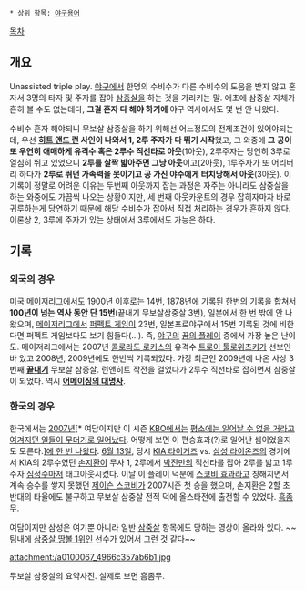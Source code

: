  * 상위 항목: [[야구용어]]

[[목차]]
== 개요 ==
Unassisted triple play. [[야구]]에서 한명의 수비수가 다른 수비수의 도움을 받지 않고 혼자서 3명의 타자 및 주자를 잡아 [[삼중살]]을 하는 것을 가리키는 말. 애초에 삼중살 자체가 흔히 볼 수도 없는데다, '''그걸 혼자 다 해야 하기에''' 야구 역사에서도 몇 번 안 나왔다.

수비수 혼자 해야되니 무보살 삼중살을 하기 위해선 어느정도의 전제조건이 있어야되는데, 우선 '''[[히트 앤드 런]] 사인이 나와서 1, 2루 주자가 다 뛰기 시작'''했고, 그 와중에 '''그 공이 또 우연히 애매하게 유격수 혹은 2루수 직선타로 아웃'''(1아웃), 2루주자는 당연히 3루로 열심히 뛰고 있었으니 '''2루를 살짝 밟아주면 그냥 아웃'''이고(2아웃), 1루주자가 또 어리버리 하다가 '''2루로 뛰던 가속력을 못이기고 공 가진 야수에게 터치당해서 아웃'''(3아웃). 이 기록이 정말로 어려운 이유는 두번째 아웃까지 잡는 과정은 자주는 아니라도 삼중살을 하는 와중에도 가끔씩 나오는 상황이지만, 세 번째 아웃카운트의 경우 잡히자마자 바로 귀루하는게 당연하기 때문에 해당 수비수가 잡아서 직접 처리하는 경우가 흔하지 않다. 이론상 2, 3루에 주자가 있는 상태에서 3루에서도 가능은 하다.
== 기록 ==
=== 외국의 경우 ===
[[미국]] [[메이저리그]]에서도 1900년 이후로는 14번, 1878년에 기록된 한번의 기록을 합쳐서 '''100년이 넘는 역사 동안 단 15번'''(끝내기 무보살삼중살 3번), 일본에서 한 번 밖에 안 나왔으며, [[메이저리그]]에서 [[퍼펙트 게임]]이 23번, 일본프로야구에서 15번 기록된 것에 비한다면 퍼펙트 게임보다도 보기 힘들다(…). 즉, [[야구]]의 [[꿈의 플레이]] 중에서 가장 높은 난이도. 메이저리그에서는 2007년 [[콜로라도 로키스]]의 유격수 [[트로이 툴로위츠키]]가 선보인 바 있고 2008년, 2009년에도 한번씩 기록되었다. 
{{{#!html
<iframe src='http://mlb.mlb.com/shared/video/embed/embed.html?content_id=6256159&width=400&height=224&property=mlb' width='400' height='224' frameborder='0'>Your browser does not support iframes.</iframe>
}}}
가장 최근인 2009년에 나온 사상 3번째 '''[[끝내기]]''' 무보살 삼중살. 런앤히트 작전을 걸었다가 2루수 직선타로 잡히면서 삼중살이 되었다. 역시 '''[[뉴욕 메츠|어메이징의 대명사]]'''.

=== 한국의 경우 ===
한국에서는 [[2007년]][* 여담이지만 이 시즌 [[KBO]]에서는 [[2007년 크보 미스터리|평소에는 일어날 수 없을 거라고 여겨지던 일들이 무더기로 일어났다]]. 어떻게 보면 이 편승효과(?)로 일어난 셈이었을지도 모른다.][[그런데 그것이 실제로 일어났습니다|에 한 번 나왔다]]. [[6월 13일]], 당시 [[KIA 타이거즈]] vs. [[삼성 라이온즈]]의 경기에서 KIA의 2루수였던 [[손지환]]이 무사 1, 2루에서 [[박진만]]의 직선타를 잡아 2루를 밟고 1루주자 [[심정수]]마저 태그아웃시켰다. 이날 이 플레이 덕분에 [[스코비 효과]]라고 칭해지면서 계속 승수를 쌓지 못했던 [[제이슨 스코비]]가 2007시즌 첫 승을 했으며, 손지환은 2할 초반대의 타율에도 불구하고 무보살 삼중살 전적 덕에 올스타전에 출전할 수 있었다. [[흠좀무]].

여담이지만 삼성은 여기뿐 아니라 일반 [[삼중살]] 항목에도 당하는 영상이 올라와 있다. ~~팀내에 [[진갑용|삼중살 땅볼 1위]]인 선수가 있어서 그런 것 같다~~

{{{#!html
<embed src='http://flvs.daum.net/flvPlayer.swf?vid=mrU3K5V46ik$' width='502px' height='399px' allowScriptAccess='always' type='application/x-shockwave-flash' allowFullScreen='true' bgcolor='#000000' ></embed>
}}}
attachment:/a0100067_4966c357ab6b1.jpg

무보살 삼중살의 요약사진. 실제로 보면 흠좀무.
